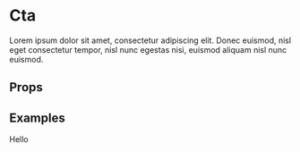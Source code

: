 
<Meta title="Components/Cta" component={Cta} />

# Cta

Lorem ipsum dolor sit amet, consectetur adipiscing elit. Donec euismod, nisl eget consectetur tempor, nisl nunc egestas nisi, euismod aliquam nisl nunc euismod.

## Props

<Props of={Cta} />

## Examples

<Preview>
  <Story name="Default">
    <Cta type="primary">Hello</Cta>
  </Story>
</Preview>
